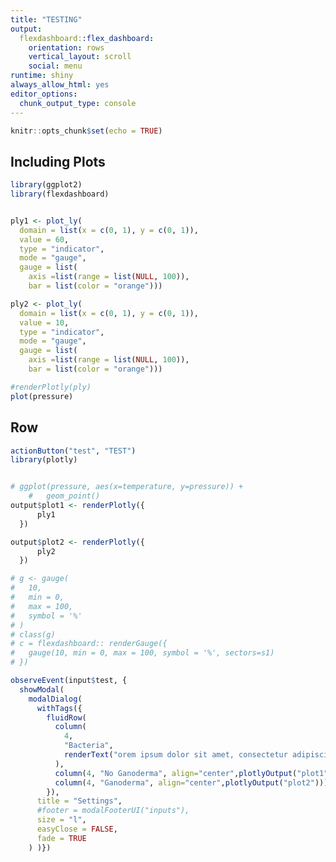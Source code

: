 ```yaml
---
title: "TESTING"
output: 
  flexdashboard::flex_dashboard:
    orientation: rows
    vertical_layout: scroll
    social: menu
runtime: shiny
always_allow_html: yes
editor_options: 
  chunk_output_type: console
---
```


```r
knitr::opts_chunk$set(echo = TRUE)
```

## Including Plots

```r
library(ggplot2)
library(flexdashboard)


ply1 <- plot_ly(
  domain = list(x = c(0, 1), y = c(0, 1)),
  value = 60,
  type = "indicator",
  mode = "gauge",
  gauge = list(
    axis =list(range = list(NULL, 100)),
    bar = list(color = "orange"))) 

ply2 <- plot_ly(
  domain = list(x = c(0, 1), y = c(0, 1)),
  value = 10,
  type = "indicator",
  mode = "gauge",
  gauge = list(
    axis =list(range = list(NULL, 100)),
    bar = list(color = "orange"))) 

#renderPlotly(ply)
plot(pressure)

```


Row {data-height=200}
-----------------------------------------------------------------------
```r
actionButton("test", "TEST")
library(plotly)


# ggplot(pressure, aes(x=temperature, y=pressure)) +
    #   geom_point()
output$plot1 <- renderPlotly({
      ply1
  })

output$plot2 <- renderPlotly({
      ply2
  })

# g <- gauge(
#   10,
#   min = 0,
#   max = 100,
#   symbol = '%'
# )
# class(g)
# c = flexdashboard:: renderGauge({
#   gauge(10, min = 0, max = 100, symbol = '%', sectors=s1)
# })

observeEvent(input$test, {
  showModal(
    modalDialog(
      withTags({
        fluidRow(
          column(
            4,
            "Bacteria",
            renderText("orem ipsum dolor sit amet, consectetur adipiscing elit, sed do eiusmod tempor incididunt ut labore et dolore magna aliqua. Ut enim ad minim veniam, quis nostrud exercitation ullamco laboris nisi ut aliquip ex ea commodo consequat")
          ),
          column(4, "No Ganoderma", align="center",plotlyOutput("plot1")),
          column(4, "Ganoderma", align="center",plotlyOutput("plot2")))
        }),
      title = "Settings",
      #footer = modalFooterUI("inputs"),
      size = "l",
      easyClose = FALSE,
      fade = TRUE
    ) )})

```

  
